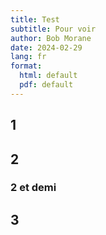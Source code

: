 ```yaml
---
title: Test
subtitle: Pour voir
author: Bob Morane
date: 2024-02-29
lang: fr
format:
  html: default
  pdf: default
---
```


## 1

## 2

### 2 et demi

## 3